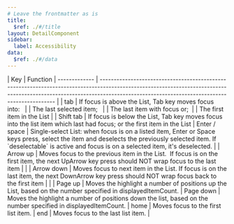 ```yaml
---
# Leave the frontmatter as is
title:
  $ref: ./#/title
layout: DetailComponent
sidebar:
  label: Accessibility
data:
  $ref: ./#/data
---
```


| Key           | Function                                                                                                                                   | ------------- | -------------------------------------------------------------------------------------------------------------------------------------------------------------------------------------------------------------------------- |
| tab           | If focus is above the List, Tab key moves focus into:  
|               | The last selected item;  
|               | The last item with focus or; 
|               | The first item in the List                                                                           |
| Shift tab     | If focus is below the List, Tab key moves focus into the list item which last had focus; or the first item in the List                     | Enter / space | Single-select List: when focus is on a listed item, Enter or Space keys press, select the item and deselects the previously selected item. If \`deselectable\` is active and focus is on a selected item, it's deselected. |
| Arrow up      | Moves focus to the previous item in the List.  If focus is on the first item, the next UpArrow key press should NOT wrap focus to the last item  |                                                                         |
| Arrow down    | Moves focus to next item in the List. If focus is on the last item, the next DownArrow key press should NOT wrap focus back to the first item  |                                                                         |
| Page up       | Moves the highlight a number of positions up the List, based on the number specified in displayedItemCount.                                | Page down     | Moves the highlight a number of positions down the list, based on the number specified in displayedItemCount.                              | home          | Moves focus to the first list item.                                                                                                        | end           | Moves focus to the last list item.                                                                                                     |
